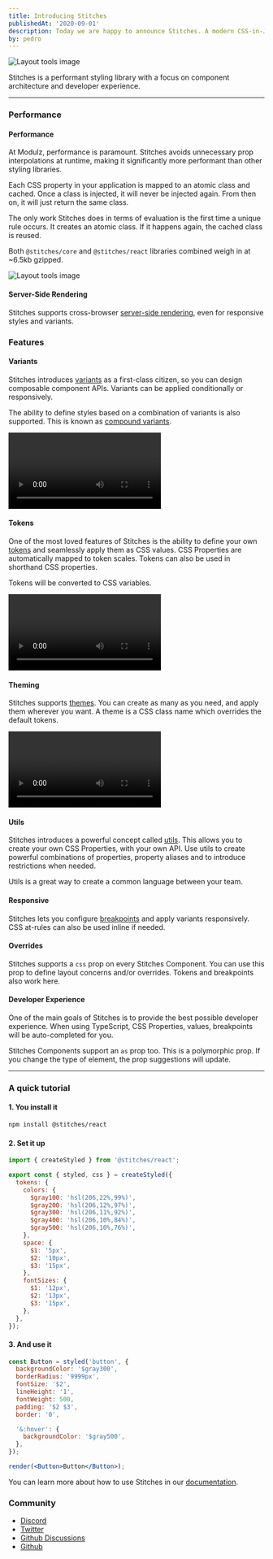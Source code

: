 ```yaml
---
title: Introducing Stitches
publishedAt: '2020-09-01'
description: Today we are happy to announce Stitches. A modern CSS-in-JS library.
by: pedro
---
```



<Image title="Layout tools image" src={hero} size="wide" />

Stitches is a performant styling library with a focus on component architecture and developer experience.

---

### Performance

#### Performance

At Modulz, performance is paramount. Stitches avoids unnecessary prop interpolations at runtime, making it significantly more performant than other styling libraries.

Each CSS property in your application is mapped to an atomic class and cached. Once a class is injected, it will never be injected again. From then on, it will just return the same class.

The only work Stitches does in terms of evaluation is the first time a unique rule occurs. It creates an atomic class. If it happens again, the cached class is reused.

Both `@stitches/core` and `@stitches/react` libraries combined weigh in at ~6.5kb gzipped.

<Box>
  <Image title="Layout tools image" src={benchmark} />
</Box>

#### Server-Side Rendering

Stitches supports cross-browser [server-side rendering](/docs/server-side-rendering), even for responsive styles and variants.

### Features

#### Variants

Stitches introduces [variants](/docs/variants) as a first-class citizen, so you can design composable component APIs. Variants can be applied conditionally or responsively.

The ability to define styles based on a combination of variants is also supported. This is known as [compound variants](/docs/variants#compound-variants).

<Video size="wide" src="/blog/introducing-stitches/variants.mp4">
  A video showing how to add variants to a component.
</Video>

#### Tokens

One of the most loved features of Stitches is the ability to define your own [tokens](/docs/tokens) and seamlessly apply them as CSS values. CSS Properties are automatically mapped to token scales. Tokens can also be used in shorthand CSS properties.

Tokens will be converted to CSS variables.

<Video size="wide" src="/blog/introducing-stitches/tokens.mp4">
  A video showing how to add and consume tokens.
</Video>

#### Theming

Stitches supports [themes](/docs/theming). You can create as many as you need, and apply them wherever you want. A theme is a CSS class name which overrides the default tokens.

<Video size="wide" src="/blog/introducing-stitches/theme.mp4">
  A video showing how to create and apply a theme.
</Video>

#### Utils

Stitches introduces a powerful concept called [utils](/docs/utils). This allows you to create your own CSS Properties, with your own API. Use utils to create powerful combinations of properties, property aliases and to introduce restrictions when needed.

Utils is a great way to create a common language between your team.

#### Responsive

Stitches lets you configure [breakpoints](/docs/responsive-styles) and apply variants responsively. CSS at-rules can also be used inline if needed.

#### Overrides

Stitches supports a `css` prop on every Stitches Component. You can use this prop to define layout concerns and/or overrides. Tokens and breakpoints also work here.

#### Developer Experience

One of the main goals of Stitches is to provide the best possible developer experience. When using TypeScript, CSS Properties, values, breakpoints will be auto-completed for you.

Stitches Components support an `as` prop too. This is a polymorphic prop. If you change the type of element, the prop suggestions will update.

---

### A quick tutorial

#### 1. You install it

```bash
npm install @stitches/react
```

#### 2. Set it up

```jsx
import { createStyled } from '@stitches/react';

export const { styled, css } = createStyled({
  tokens: {
    colors: {
      $gray100: 'hsl(206,22%,99%)',
      $gray200: 'hsl(206,12%,97%)',
      $gray300: 'hsl(206,11%,92%)',
      $gray400: 'hsl(206,10%,84%)',
      $gray500: 'hsl(206,10%,76%)',
    },
    space: {
      $1: '5px',
      $2: '10px',
      $3: '15px',
    },
    fontSizes: {
      $1: '12px',
      $2: '13px',
      $3: '15px',
    },
  },
});
```

#### 3. And use it

```jsx live manual
const Button = styled('button', {
  backgroundColor: '$gray300',
  borderRadius: '9999px',
  fontSize: '$2',
  lineHeight: '1',
  fontWeight: 500,
  padding: '$2 $3',
  border: '0',

  '&:hover': {
    backgroundColor: '$gray500',
  },
});

render(<Button>Button</Button>);
```

You can learn more about how to use Stitches in our [documentation](/docs).

### Community

- [Discord](https://discord.com/channels/752614004387610674/752614004387610678)
- [Twitter](https://twitter.com/stitchesjs)
- [Github Discussions](https://github.com/modulz/stitches/discussions)
- [Github](https://github.com/modulz/stitches)
